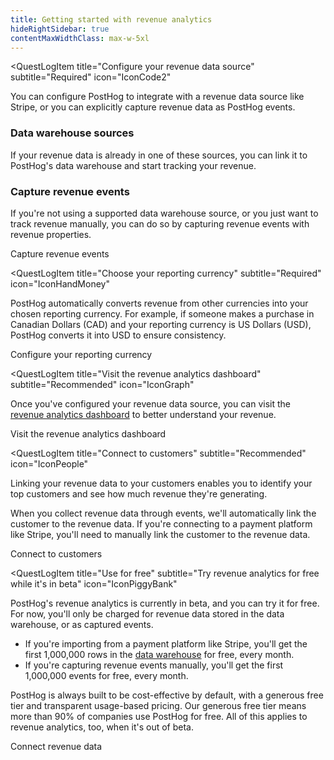 ```yaml
---
title: Getting started with revenue analytics
hideRightSidebar: true
contentMaxWidthClass: max-w-5xl
---
```





<RevAnalyticsBetaWarning />

<QuestLog firstSpeechBubble="Let's get started!" lastSpeechBubble="Time to understand your revenue!">

<QuestLogItem
    title="Configure your revenue data source"
    subtitle="Required"
    icon="IconCode2"
>

  You can configure PostHog to integrate with a revenue data source like Stripe, or you can explicitly capture revenue data as PostHog events.

  ### Data warehouse sources

  If your revenue data is already in one of these sources, you can link it to PostHog's data warehouse and start tracking your revenue.

  <DataWarehouseSources />

  ### Capture revenue events

  If you're not using a supported data warehouse source, or you just want to track revenue manually, you can do so by capturing revenue events with revenue properties.

  <OSButton variant="primary" asLink={true} to="/docs/revenue-analytics/capture-revenue-events">
    Capture revenue events
  </OSButton>

</QuestLogItem>

<QuestLogItem 
    title="Choose your reporting currency"
    subtitle="Required"
    icon="IconHandMoney"
>

  PostHog automatically converts revenue from other currencies into your chosen reporting currency. For example, if someone makes a purchase in Canadian Dollars (CAD) and your reporting currency is US Dollars (USD), PostHog converts it into USD to ensure consistency.

  <ProductScreenshot
      imageLight = "https://res.cloudinary.com/dmukukwp6/image/upload/update_currency_light_9345e4640f.png" 
      imageDark = "https://res.cloudinary.com/dmukukwp6/image/upload/update_currency_dark_dc5c40bd15.png"
      alt="Revenue analytics currency picker" 
      classes="rounded"
  />


  <OSButton variant="primary" asLink={true} to="https://app.posthog.com/data-management/revenue" external>
    Configure your reporting currency
  </OSButton>

</QuestLogItem>

<QuestLogItem
    title="Visit the revenue analytics dashboard"
    subtitle="Recommended"
    icon="IconGraph"
>

  Once you've configured your revenue data source, you can visit the [revenue analytics dashboard](/docs/revenue-analytics/dashboard) to better understand your revenue.

  <ProductScreenshot
    imageLight = "https://res.cloudinary.com/dmukukwp6/image/upload/Screenshot_2025_09_05_at_14_05_35_288e8e0d6c.png"
    imageDark = "https://res.cloudinary.com/dmukukwp6/image/upload/Screenshot_2025_09_05_at_14_06_29_e4fe61d678.png"
    alt="Revenue analytics dashboard" 
    classes="rounded"
  />

  <OSButton variant="primary" asLink={true} to="/docs/revenue-analytics/dashboard">
    Visit the revenue analytics dashboard
  </OSButton>

</QuestLogItem>

<QuestLogItem
  title="Connect to customers"
  subtitle="Recommended"
  icon="IconPeople"
>

  Linking your revenue data to your customers enables you to identify your top customers and see how much revenue they're generating.

  When you collect revenue data through events, we'll automatically link the customer to the revenue data. If you're connecting to a payment platform like Stripe, you'll need to manually link the customer to the revenue data.

  <OSButton variant="primary" asLink={true} to="/docs/revenue-analytics/connect-to-customers">
    Connect to customers
  </OSButton>

</QuestLogItem>

<QuestLogItem 
  title="Use for free"
  subtitle="Try revenue analytics for free while it's in beta"
  icon="IconPiggyBank"
>

  PostHog's revenue analytics is currently in beta, and you can try it for free. For now, you'll only be charged for revenue data stored in the data warehouse, or as captured events. 
  
  - If you're importing from a payment platform like Stripe, you'll get the first 1,000,000 rows in the [data warehouse](/pricing) for free, every month.
  - If you're capturing revenue events manually, you'll get the first 1,000,000 events for free, every month.

  PostHog is always built to be cost-effective by default, with a generous free tier and transparent usage-based pricing. Our generous free tier means more than 90% of companies use PostHog for free. All of this applies to revenue analytics, too, when it's out of beta.

  <OSButton variant="primary" asLink={true} to="/docs/revenue-analytics/payment-platforms">
    Connect revenue data
  </OSButton>

</QuestLogItem>

</QuestLog>